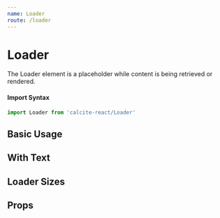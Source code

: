 ```yaml
---
name: Loader
route: /loader
---
```




# Loader

The Loader element is a placeholder while content is being retrieved or
rendered.

#### Import Syntax

```js
import Loader from 'calcite-react/Loader'
```

## Basic Usage

<Playground>
  <Loader />
</Playground>

## With Text

<Playground>
  <Loader text="Loading..." />
</Playground>

## Loader Sizes

<Playground>
  <Loader sizeRatio={2} />
  <Loader sizeRatio={0.4} />
</Playground>

## Props

<PropsTable of={Loader} />
